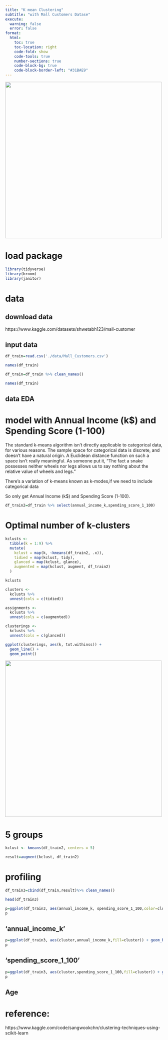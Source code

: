 ```yaml
---
title: "K mean Clustering"
subtitle: "with Mall Customers Datase"
execute:
  warning: false
  error: false
format:
  html:
    toc: true
    toc-location: right
    code-fold: show
    code-tools: true
    number-sections: true
    code-block-bg: true
    code-block-border-left: "#31BAE9"
---
```


![](images/p3GHQXL.png){width="500"}

# load package

```r
library(tidyverse)
library(broom)
library(janitor)
```


# data

## download data

https://www.kaggle.com/datasets/shwetabh123/mall-customer

## input data

```r
df_train=read.csv('./data/Mall_Customers.csv')
```



```r
names(df_train)
```

```r
df_train=df_train %>% clean_names()
```


```r
names(df_train)
```

## data EDA

# model with Annual Income (k$) and Spending Score (1-100)

The standard k-means algorithm isn't directly applicable to categorical data, for various reasons. The sample space for categorical data is discrete, and doesn't have a natural origin. A Euclidean distance function on such a space isn't really meaningful. As someone put it, "The fact a snake possesses neither wheels nor legs allows us to say nothing about the relative value of wheels and legs."

There's a variation of k-means known as k-modes,if we need to include categorical data

So only get Annual Income (k$) and Spending Score (1-100).


```r
df_train2=df_train %>% select(annual_income_k,spending_score_1_100)
```

# Optimal number of k-clusters


```r
kclusts <- 
  tibble(k = 1:9) %>%
  mutate(
    kclust = map(k, ~kmeans(df_train2, .x)),
    tidied = map(kclust, tidy),
    glanced = map(kclust, glance),
    augmented = map(kclust, augment, df_train2)
  )

kclusts
```


```r
clusters <- 
  kclusts %>%
  unnest(cols = c(tidied))

assignments <- 
  kclusts %>% 
  unnest(cols = c(augmented))

clusterings <- 
  kclusts %>%
  unnest(cols = c(glanced))
```



```r
ggplot(clusterings, aes(k, tot.withinss)) +
  geom_line() +
  geom_point()
```




![](images/0k6ALfB.png){width="500"}

# 5 groups

```r
kclust <- kmeans(df_train2, centers = 5)
```

```r
result=augment(kclust, df_train2)
```





# profiling

```r
df_train3=cbind(df_train,result)%>% clean_names()
```

```r
head(df_train3)
```

```r
p=ggplot(df_train3, aes(annual_income_k, spending_score_1_100,color=cluster)) + geom_point()
p
```


## 'annual_income_k'

```r
p=ggplot(df_train3, aes(cluster,annual_income_k,fill=cluster)) + geom_boxplot()
p
```




## 'spending_score_1_100'


```r
p=ggplot(df_train3, aes(cluster,spending_score_1_100,fill=cluster)) + geom_boxplot()
p
```

## Age


# reference:

https://www.kaggle.com/code/sangwookchn/clustering-techniques-using-scikit-learn
